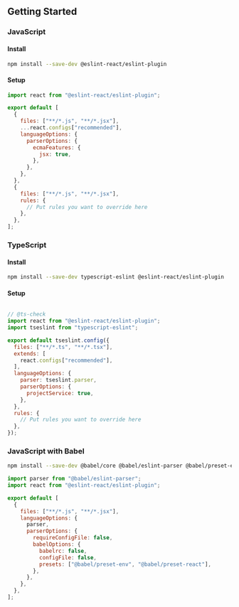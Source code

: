 ## Getting Started

### JavaScript

#### Install

```sh filename="Terminal"
npm install --save-dev @eslint-react/eslint-plugin
```

#### Setup

```js filename="eslint.config.js"
import react from "@eslint-react/eslint-plugin";

export default [
  {
    files: ["**/*.js", "**/*.jsx"],
    ...react.configs["recommended"],
    languageOptions: {
      parserOptions: {
        ecmaFeatures: {
          jsx: true,
        },
      },
    },
  },
  {
    files: ["**/*.js", "**/*.jsx"],
    rules: {
      // Put rules you want to override here
    },
  },
];
```

### TypeScript

#### Install

```sh filename="Terminal"
npm install --save-dev typescript-eslint @eslint-react/eslint-plugin
```

#### Setup

```js filename="eslint.config.js"

// @ts-check
import react from "@eslint-react/eslint-plugin";
import tseslint from "typescript-eslint";

export default tseslint.config({
  files: ["**/*.ts", "**/*.tsx"],
  extends: [
    react.configs["recommended"],
  ],
  languageOptions: {
    parser: tseslint.parser,
    parserOptions: {
      projectService: true,
    },
  },
  rules: {
    // Put rules you want to override here
  },
});
```

### JavaScript with Babel

```sh filename="Terminal"
npm install --save-dev @babel/core @babel/eslint-parser @babel/preset-env @babel/preset-react @eslint-react/eslint-plugin
```

```js filename="eslint.config.js"
import parser from "@babel/eslint-parser";
import react from "@eslint-react/eslint-plugin";

export default [
  {
    files: ["**/*.js", "**/*.jsx"],
    languageOptions: {
      parser,
      parserOptions: {
        requireConfigFile: false,
        babelOptions: {
          babelrc: false,
          configFile: false,
          presets: ["@babel/preset-env", "@babel/preset-react"],
        },
      },
    },
  },
];
```
